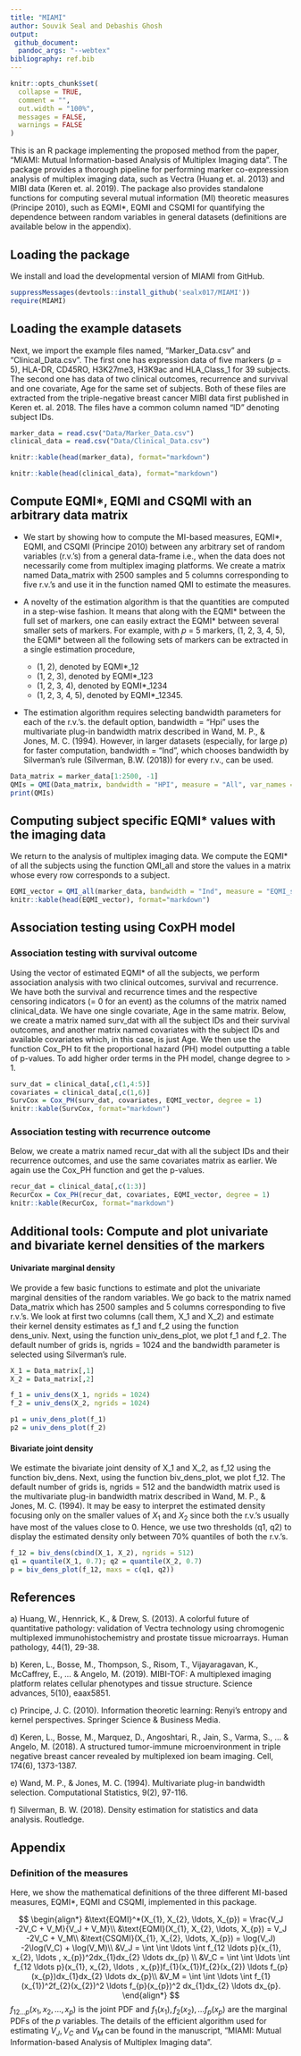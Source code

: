 ```yaml
---
title: "MIAMI"
author: Souvik Seal and Debashis Ghosh
output: 
 github_document: 
  pandoc_args: "--webtex"
bibliography: ref.bib
---
```


```r
knitr::opts_chunk$set(
  collapse = TRUE,
  comment = "",
  out.width = "100%",
  messages = FALSE,
  warnings = FALSE
)
```

This is an R package implementing the proposed method from the paper, "MIAMI: Mutual Information-based Analysis of Multiplex Imaging data". The package provides a thorough pipeline for performing marker co-expression analysis of multiplex imaging data, such as Vectra (Huang et. al. 2013) and MIBI data (Keren et. al. 2019). The package also provides standalone functions for computing several mutual information (MI) theoretic measures (Principe 2010), such as EQMI*, EQMI and CSQMI for quantifying the dependence between random variables in general datasets (definitions are available below in the appendix).

## Loading the package

We install and load the developmental version of MIAMI from GitHub.

```r

suppressMessages(devtools::install_github('sealx017/MIAMI'))
require(MIAMI)

```

## Loading the example datasets

Next, we import the example files named, "Marker_Data.csv" and "Clinical_Data.csv". The first one has expression data of five markers ($p$ = 5), HLA-DR, CD45RO, H3K27me3, H3K9ac and HLA_Class_1 for 39 subjects. The second one has data of two clinical outcomes, recurrence and survival and one covariate, Age for the same set of subjects. Both of these files are extracted from the triple-negative breast cancer MIBI data first published in Keren et. al. 2018. The files have a common column named "ID" denoting subject IDs.

```r

marker_data = read.csv("Data/Marker_Data.csv")
clinical_data = read.csv("Data/Clinical_Data.csv")

```

```r

knitr::kable(head(marker_data), format="markdown")

```

```r

knitr::kable(head(clinical_data), format="markdown")

```

## Compute EQMI\*, EQMI and CSQMI with an arbitrary data matrix

* We start by showing how to compute the MI-based measures, EQMI\*, EQMI, and CSQMI (Principe 2010) between any arbitrary set of random variables (r.v.'s) from a general data-frame i.e., when the data does not necessarily come from multiplex imaging platforms. We create a matrix named Data_matrix with 2500 samples and 5 columns corresponding to five r.v.'s and use it in the function named QMI to estimate the measures.


* A novelty of the estimation algorithm is that the quantities are computed in a step-wise fashion. It means that along with the EQMI\* between the full set of markers, one can easily extract the EQMI\* between several smaller sets of markers. For example, with $p$ = 5 markers, (1, 2, 3, 4, 5), the EQMI\* between all the following sets of markers can be extracted in a single estimation procedure,
    + (1, 2), denoted by EQMI*_12
    + (1, 2, 3), denoted by EQMI*_123
    + (1, 2, 3, 4), denoted by EQMI*_1234
    + (1, 2, 3, 4, 5), denoted by EQMI*_12345.

* The estimation algorithm requires selecting bandwidth parameters for each of the r.v.'s. the default option, bandwidth = "Hpi" uses the multivariate plug-in bandwidth matrix described in Wand, M. P., & Jones, M. C. (1994). However, in larger datasets (especially, for large $p$) for faster computation, bandwidth = "Ind", which chooses bandwidth by Silverman's rule (Silverman, B.W. (2018)) for every r.v., can be used. 


```r

Data_matrix = marker_data[1:2500, -1]
QMIs = QMI(Data_matrix, bandwidth = "HPI", measure = "All", var_names = T)
print(QMIs)

```

## Computing subject specific EQMI* values with the imaging data

We return to the analysis of multiplex imaging data. We compute the EQMI\* of all the subjects using the function QMI_all and store the values in a matrix whose every row corresponds to a subject. 

```r

EQMI_vector = QMI_all(marker_data, bandwidth = "Ind", measure = "EQMI_star", progress_bar = "False")
knitr::kable(head(EQMI_vector), format="markdown")

```

## Association testing using CoxPH model

### Association testing with survival outcome

Using the vector of estimated EQMI\* of all the subjects, we perform association analysis with two clinical outcomes, survival and recurrence. We have both the survival and recurrence times and the respective censoring indicators (= 0 for an event) as the columns of the matrix named clinical_data. We have one single covariate, Age in the same matrix. Below, we create a matrix named surv_dat with all the subject IDs and their survival outcomes, and another matrix named covariates with the subject IDs and available covariates which, in this case, is just Age. We then use the function Cox_PH to fit the proportional hazard (PH) model outputting a table of p-values. To add higher order terms in the PH model, change degree to > 1. 

```r

surv_dat = clinical_data[,c(1,4:5)]
covariates = clinical_data[,c(1,6)]
SurvCox = Cox_PH(surv_dat, covariates, EQMI_vector, degree = 1)
knitr::kable(SurvCox, format="markdown")

```

### Association testing with recurrence outcome

Below, we create a matrix named recur_dat with all the subject IDs and their recurrence outcomes, and use the same covariates matrix as earlier. We again use the Cox_PH function and get the p-values.

```r

recur_dat = clinical_data[,c(1:3)]
RecurCox = Cox_PH(recur_dat, covariates, EQMI_vector, degree = 1)
knitr::kable(RecurCox, format="markdown")

```

## Additional tools: Compute and plot univariate and bivariate kernel densities of the markers

#### Univariate marginal density

We provide a few basic functions to estimate and plot the univariate marginal densities of the random variables. We go back to the matrix named Data_matrix which has 2500 samples and 5 columns corresponding to five r.v.'s. We look at first two columns (call them, X_1 and X_2) and estimate their kernel density estimates as f_1 and f_2 using the function dens_univ. Next, using the function univ_dens_plot, we plot f_1 and f_2. The default number of grids is, ngrids = 1024 and the bandwidth parameter is selected using Silverman's rule.

```r

X_1 = Data_matrix[,1]
X_2 = Data_matrix[,2]  

f_1 = univ_dens(X_1, ngrids = 1024)
f_2 = univ_dens(X_2, ngrids = 1024)

p1 = univ_dens_plot(f_1)
p2 = univ_dens_plot(f_2)

```

#### Bivariate joint density

We estimate the bivariate joint density of X_1 and X_2, as f_12 using the function biv_dens. Next, using the function biv_dens_plot, we plot f_12. The default number of grids is, ngrids = 512 and the bandwidth matrix used is the multivariate plug-in bandwidth matrix described in Wand, M. P., & Jones, M. C. (1994). It may be easy to interpret the estimated density focusing only on the smaller values of $X_1$ and $X_2$ since both the r.v.'s usually have most of the values close to 0. Hence, we use two thresholds (q1, q2) to display the estimated density only between 70\% quantiles of both the r.v.'s. 

```r


f_12 = biv_dens(cbind(X_1, X_2), ngrids = 512)
q1 = quantile(X_1, 0.7); q2 = quantile(X_2, 0.7)
p = biv_dens_plot(f_12, maxs = c(q1, q2))


```


## References

a\) Huang, W., Hennrick, K., & Drew, S. (2013). A colorful future of quantitative pathology: validation of Vectra technology using chromogenic multiplexed immunohistochemistry and prostate tissue microarrays. Human pathology, 44(1), 29-38.

b\) Keren, L., Bosse, M., Thompson, S., Risom, T., Vijayaragavan, K., McCaffrey, E., ... & Angelo, M. (2019). MIBI-TOF: A multiplexed imaging platform relates cellular phenotypes and tissue structure. Science advances, 5(10), eaax5851.

c\) Principe, J. C. (2010). Information theoretic learning: Renyi's entropy and kernel perspectives. Springer Science & Business Media.

d\) Keren, L., Bosse, M., Marquez, D., Angoshtari, R., Jain, S., Varma, S., ... & Angelo, M. (2018). A structured tumor-immune microenvironment in triple negative breast cancer revealed by multiplexed ion beam imaging. Cell, 174(6), 1373-1387.

e\) Wand, M. P., & Jones, M. C. (1994). Multivariate plug-in bandwidth selection. Computational Statistics, 9(2), 97-116.

f\) Silverman, B. W. (2018). Density estimation for statistics and data analysis. Routledge.

## Appendix

### Definition of the measures

Here, we show the mathematical definitions of the three different MI-based measures, EQMI*, EQMI and CSQMI, implemented in this package. 

$$
\begin{align*}
&\text{EQMI}^*(X_{1}, X_{2}, \ldots, X_{p}) = \frac{V_J -2V_C + V_M}{V_J + V_M}\\
&\text{EQMI}(X_{1}, X_{2}, \ldots, X_{p}) = V_J -2V_C + V_M\\
&\text{CSQMI}(X_{1}, X_{2}, \ldots, X_{p}) = \log(V_J) -2\log(V_C) + \log(V_M)\\
&V_J = \int \int \ldots \int f_{12 \ldots p}(x_{1}, x_{2}, \ldots , x_{p})^2dx_{1}dx_{2} \ldots dx_{p} \\
&V_C = \int \int \ldots \int f_{12 \ldots p}(x_{1}, x_{2}, \ldots , x_{p})f_{1}(x_{1})f_{2}(x_{2}) \ldots f_{p}(x_{p})dx_{1}dx_{2} \ldots dx_{p}\\
&V_M = \int \int \ldots \int f_{1}(x_{1})^2f_{2}(x_{2})^2 \ldots f_{p}(x_{p})^2 dx_{1}dx_{2} \ldots dx_{p}.
\end{align*}
$$
$f_{12 \ldots p}(x_{1}, x_{2}, \ldots , x_{p})$ is the joint PDF and $f_{1}(x_{1}), f_{2}(x_{2}), \ldots f_{p}(x_{p})$ are the marginal PDFs of the $p$ variables. The details of the efficient algorithm used for estimating $V_J, V_C$ and $V_M$ can be found in the manuscript, "MIAMI: Mutual Information-based Analysis of Multiplex Imaging data". 
